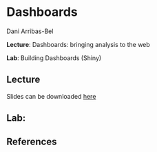 # Dashboards

Dani Arribas-Bel

**Lecture**: Dashboards: bringing analysis to the web

**Lab**: Building Dashboards (Shiny)

## Lecture

Slides can be downloaded [here](https://github.com/GDSL-UL/wma/raw/main/pdf/lecture_08.pdf)

## Lab: 




## References

